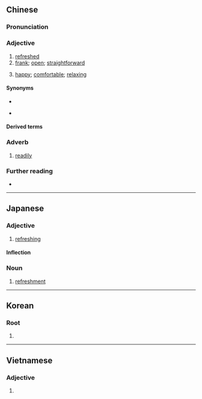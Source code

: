 ==Chinese==
{{zh-forms}}

===Pronunciation===
{{zh-pron
|m=shuǎngkuài,tl=y
|c=song2 faai3
|h=pfs=sóng-khoai
|md=sōng-kuái
|mn=sóng-khoài
|cat=a
}}

===Adjective===
{{head|zh|adjective}}

# [[refreshed]]
# [[frank]]; [[open]]; [[straightforward]]
# {{lb|zh|Min Dong|Min Nan}} [[happy]]; [[comfortable]]; [[relaxing]]

====Synonyms====
* {{s|refreshed}}
{{zh-syn-saurus|舒適}}
* {{s|frank}}
{{zh-syn-saurus|直爽}}

====Derived terms====
{{zh-der|不爽快|乾脆爽快}}

===Adverb===
{{head|zh|adverb}}

# [[readily]]

===Further reading===
* {{thcwd|7615}}

{{zh-cat|Advanced}}

----

==Japanese==
{{ja-kanjitab|そう|かい|yomi=on}}

===Adjective===
{{ja-adj|infl=な|そうかい}}

# [[refreshing]]

====Inflection====
{{ja-na|そうかい}}

===Noun===
{{ja-noun|そうかい}}

# [[refreshment]]

----

==Korean==
{{ko-hanjatab}}

===Root===
{{ko-pos|root|hangeul=상쾌}}

# {{hanja form of|상쾌}}

----

==Vietnamese==
{{vi-hantutab}}

===Adjective===
{{vi-adj|sc=Hani}}

# {{han tu form of|sảng khoái|[[refreshing]]}}